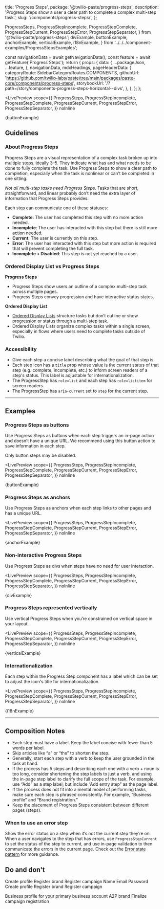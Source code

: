   title: 'Progress Steps',
  package: '@twilio-paste/progress-steps',
  description: 'Progress Steps show a user a clear path to complete a complex multi-step task.',
  slug: '/components/progress-steps/',
};

  ProgressSteps,
  ProgressStepIncomplete,
  ProgressStepComplete,
  ProgressStepCurrent,
  ProgressStepError,
  ProgressStepSeparator,
} from '@twilio-paste/progress-steps';
  divExample,
  buttonExample,
  anchorExample,
  verticalExample,
  i18nExample,
} from '../../../component-examples/ProgressStepsExamples';


  const navigationData = await getNavigationData();
  const feature = await getFeature('Progress Steps');
  return {
    props: {
      data: {
        ...packageJson,
        ...feature,
      },
      navigationData,
      mdxHeadings,
      pageHeaderData: {
        categoryRoute: SidebarCategoryRoutes.COMPONENTS,
        githubUrl: 'https://github.com/twilio-labs/paste/tree/main/packages/paste-core/components/progress-steps',
        storybookUrl: '/?path=/story/components-progress-steps-horizontal--divs',
      },
    },
  };
};

<LivePreview
  scope={{
    ProgressSteps,
    ProgressStepIncomplete,
    ProgressStepComplete,
    ProgressStepCurrent,
    ProgressStepError,
    ProgressStepSeparator,
  }}
  noInline
>
  {buttonExample}
</LivePreview>

## Guidelines

### About Progress Steps

Progress Steps are a visual representation of a complex task broken up
into multiple steps, ideally 3–5. They indicate what has and what needs
to be done to fully complete the task. Use Progress Steps to show a
clear path to completion, especially when the task is nonlinear or
can’t be completed in one sitting.

_Not all multi-step tasks need Progress Steps_. Tasks that are short,
straightforward, and linear probably don’t need the extra layer of
information that Progress Steps provides.

Each step can communicate one of these statuses:

- **Complete**: The user has completed this step with no more action needed.
- **Incomplete**: The user has interacted with this step but there is still more action needed.
- **Current**: The user is currently on this step.
- **Error**: The user has interacted with this step but more action is required that will prevent completing the full task.
- **Incomplete + Disabled**: This step is not yet reached by a user.

### Ordered Display List vs Progress Steps

**Progress Steps**
- Progress Steps show users an outline of a complex multi-step task across multiple pages.
- Progress Steps convey progression and have interactive status states.

**Ordered Display List**

- [Ordered Display Lists](/components/list#ordered-display-list) structure tasks but don’t outline or show progression or status through a multi-step task.
- Ordered Display Lists organize complex tasks within a single screen, especially in flows where users need to complete tasks outside of Twilio.

### Accessibility

- Give each step a concise label describing what the goal of that step is.
- Each step icon has a `title` prop whose value is the current status of that step (e.g. complete, incomplete, etc.) to inform screen readers of a step's status. This label is adjustable for internationalization.
- The ProgressStep has `role=list` and each step has `role=listitem` for screen readers.
- The ProgressStep has `aria-current` set to `step` for the current step.

---

## Examples

### Progress Steps as buttons

Use Progress Steps as buttons when each step triggers an in-page action and doesn’t have a unique URL.
We recommend using this button action to save information in each step.

Only button steps may be disabled.

<LivePreview
  scope={{
    ProgressSteps,
    ProgressStepIncomplete,
    ProgressStepComplete,
    ProgressStepCurrent,
    ProgressStepError,
    ProgressStepSeparator,
  }}
  noInline
>
  {buttonExample}
</LivePreview>

### Progress Steps as anchors

Use Progress Steps as anchors when each step links to other pages and has a unique URL.

<LivePreview
  scope={{
    ProgressSteps,
    ProgressStepIncomplete,
    ProgressStepComplete,
    ProgressStepCurrent,
    ProgressStepError,
    ProgressStepSeparator,
  }}
  noInline
>
  {anchorExample}
</LivePreview>

### Non-interactive Progress Steps

Use Progress Steps as divs when steps have no need for user interaction.

<LivePreview
  scope={{
    ProgressSteps,
    ProgressStepIncomplete,
    ProgressStepComplete,
    ProgressStepCurrent,
    ProgressStepError,
    ProgressStepSeparator,
  }}
  noInline
>
  {divExample}
</LivePreview>

### Progress Steps represented vertically

Use vertical Progress Steps when you’re constrained on vertical space in your layout.

<LivePreview
  scope={{
    ProgressSteps,
    ProgressStepIncomplete,
    ProgressStepComplete,
    ProgressStepCurrent,
    ProgressStepError,
    ProgressStepSeparator,
  }}
  noInline
>
  {verticalExample}
</LivePreview>

### Internationalization

Each step within the Progress Step component has a label which can be set to adjust the icon's title for internationalization.

<LivePreview
  scope={{
    ProgressSteps,
    ProgressStepIncomplete,
    ProgressStepComplete,
    ProgressStepCurrent,
    ProgressStepError,
    ProgressStepSeparator,
  }}
  noInline
>
  {i18nExample}
</LivePreview>

---

## Composition Notes

- Each step must have a label. Keep the label concise with fewer than 5 words per label.
- Skip articles like “a” or “the” to shorten the step.
- Generally, start each step with a verb to keep the user grounded in the task at hand.
- If the process has 5 steps and describing each one with a verb + noun is too long, consider shortening the step labels to just a verb, and using the in-page step label to clarify the full scope of the task. For example, use “Add” as a step label, but include “Add entry step” as the page label.
- If the process does not fit into a mental model of performing tasks, make sure each step is phrased consistently. For example, “Business profile” and “Brand registration.”
- Keep the placement of Progress Steps consistent between different pages (steps).

### When to use an error step

Show the error status on a step when it’s not the current step they’re on. When a
user navigates to the step that has errors, use `ProgressStepCurrent` to set the status of the step to current,
and use in-page validation to then communicate the errors in the current page.
Check out the [Error state pattern](/patterns/error-state) for more guidance.

## Do and don't

<DoDont>
  <Do
    center
    title="Do"
    body="Use Progress Steps for complex tasks with 3–5 steps that can't be completed in one session."
  >
    <ProgressSteps orientation="vertical">
      <ProgressStepComplete as="div">Create profile</ProgressStepComplete>
      <ProgressStepSeparator />
      <ProgressStepCurrent as="div">Register brand</ProgressStepCurrent>
      <ProgressStepSeparator />
      <ProgressStepIncomplete as="div">Register campaign</ProgressStepIncomplete>
    </ProgressSteps>
  </Do>
  <Dont
    center
    title="Don't"
    body="Don’t use Progress Steps for every single kind of task that has multiple steps. A line of text can be used as an alternative to show progression (e.g., “Step 1 of 2”)"
  >
    <ProgressSteps orientation="vertical">
      <ProgressStepComplete as="div">Name</ProgressStepComplete>
      <ProgressStepSeparator />
      <ProgressStepCurrent as="div">Email</ProgressStepCurrent>
      <ProgressStepSeparator />
      <ProgressStepIncomplete as="div">Password</ProgressStepIncomplete>
    </ProgressSteps>
  </Dont>
</DoDont>

<DoDont>
  <Do
    center
    title="Do"
    body="Make the labels of each step short, descriptive, and consistent. Use fewer than 5 words for each step label.">
    <ProgressSteps orientation="vertical">
      <ProgressStepComplete as="div">Create profile</ProgressStepComplete>
      <ProgressStepSeparator />
      <ProgressStepCurrent as="div">Register brand</ProgressStepCurrent>
      <ProgressStepSeparator />
      <ProgressStepIncomplete as="div">Register campaign</ProgressStepIncomplete>
    </ProgressSteps>
    </Do>

  <Dont
    center
    title="Don't"
    body="Don’t use long or inconsistent labels with mismatched parts of speech.">
    <ProgressSteps orientation="vertical">
      <ProgressStepComplete as="div">Business profile for your primary business account</ProgressStepComplete>
      <ProgressStepSeparator />
      <ProgressStepCurrent as="div">A2P brand</ProgressStepCurrent>
      <ProgressStepSeparator />
      <ProgressStepIncomplete as="div">Finalize campaign registration</ProgressStepIncomplete>
    </ProgressSteps>
  </Dont>
</DoDont>

<DoDont>
  <Do title="Do" body="Keep Progress Steps in a consistent location between steps or pages." />
  <Dont title="Don't" body="Don’t change the placement of Progress Steps between steps or pages." />
</DoDont>

<DoDont>
  <Do title="Do" body="Include only one Progress Steps component per task or page." />
  <Dont
    title="Don't"
    body="Don’t embed a Progress Steps component within a task that’s already being tracked with another Progress Steps component. Don’t use multiple Progress Steps per page."
  />
</DoDont>
